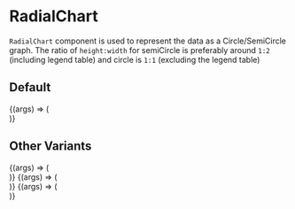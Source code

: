 
<Meta title="Lab/RadialGraphs/RadialChart" component={RadialChart} />

# RadialChart

`RadialChart` component is used to represent the
data as a Circle/SemiCircle graph. The ratio of `height:width`
for semiCircle is preferably around `1:2` (including legend table)
and circle is `1:1` (excluding the legend table)

## Default

<Canvas>
  <Story
    name="Circle-1"
    args={{
      radialData: testRadialChartData,
      heading: "heading",
      legendTableHeight: 120,
      showCenterHeading: true,
    }}
  >
    {(args) => (
      <div style={{ width: "15rem", height: "25rem", margin: "1rem" }}>
        <RadialChart {...args} />
      </div>
    )}
  </Story>
</Canvas>

## Other Variants

<Canvas>
  <Story
    name="Circle-2"
    args={{
      radialData: testRadialChartData,
      semiCircle: false,
      heading: "heading",
      legendTableHeight: 100,
      alignLegendTable: "right",
      showCenterHeading: true,
    }}
  >
    {(args) => (
      <div style={{ width: "25rem", height: "20rem", margin: "0.5rem" }}>
        <RadialChart {...args} />
      </div>
    )}
  </Story>
  <Story
    name="SemiCircle-1"
    args={{
      radialData: testRadialChartData,
      semiCircle: true,
      heading: "heading",
      legendTableHeight: 100,
      alignLegendTable: "bottom",
      showCenterHeading: true,
    }}
  >
    {(args) => (
      <div style={{ width: "20rem", height: "15rem", margin: "1rem" }}>
        <RadialChart {...args} />
      </div>
    )}
  </Story>
  <Story
    name="SemiCircle-2"
    args={{
      radialData: testRadialChartData,
      semiCircle: true,
      heading: "heading",
      legendTableHeight: 100,
      alignLegendTable: "right",
      showCenterHeading: true,
    }}
  >
    {(args) => (
      <div style={{ width: "26rem", height: "10rem", margin: "1rem" }}>
        <RadialChart {...args} />
      </div>
    )}
  </Story>
</Canvas>

<ArgsTable of={RadialChart} />
